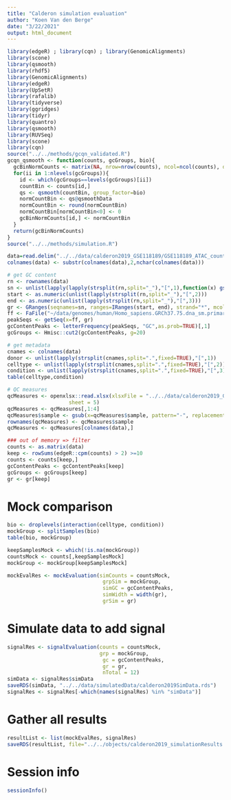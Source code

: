 ```yaml
---
title: "Calderon simulation evaluation"
author: "Koen Van den Berge"
date: "3/22/2021"
output: html_document
---
```


```r
library(edgeR) ; library(cqn) ; library(GenomicAlignments)
library(scone)
library(qsmooth)
library(rhdf5)
library(GenomicAlignments)
library(edgeR)
library(UpSetR)
library(rafalib)
library(tidyverse)
library(ggridges)
library(tidyr)
library(quantro)
library(qsmooth)
library(RUVSeq)
library(scone)
library(cqn)
source("../../methods/gcqn_validated.R")
gcqn_qsmooth <- function(counts, gcGroups, bio){
  gcBinNormCounts <- matrix(NA, nrow=nrow(counts), ncol=ncol(counts), dimnames=list(rownames(counts),colnames(counts)))
  for(ii in 1:nlevels(gcGroups)){
    id <- which(gcGroups==levels(gcGroups)[ii])
    countBin <- counts[id,]
    qs <- qsmooth(countBin, group_factor=bio)
    normCountBin <- qs@qsmoothData
    normCountBin <- round(normCountBin)
    normCountBin[normCountBin<0] <- 0
    gcBinNormCounts[id,] <- normCountBin
  }
  return(gcBinNormCounts)
}
source("../../methods/simulation.R")

data=read.delim("../../data/calderon2019_GSE118189/GSE118189_ATAC_counts.txt.gz")
colnames(data) <- substr(colnames(data),2,nchar(colnames(data)))

# get GC content
rn <- rownames(data)
sn <- unlist(lapply(lapply(strsplit(rn,split="_"),"[",1),function(x) gsub(pattern="chr",x=x,replacement="")))
start <- as.numeric(unlist(lapply(strsplit(rn,split="_"),"[",2)))
end <- as.numeric(unlist(lapply(strsplit(rn,split="_"),"[",3)))
gr <- GRanges(seqnames=sn, ranges=IRanges(start, end), strand="*", mcols=data.frame(peakID=rn))
ff <- FaFile("~/data/genomes/human/Homo_sapiens.GRCh37.75.dna_sm.primary_assembly.fa.gz")
peakSeqs <- getSeq(x=ff, gr)
gcContentPeaks <- letterFrequency(peakSeqs, "GC",as.prob=TRUE)[,1]
gcGroups <- Hmisc::cut2(gcContentPeaks, g=20)

# get metadata
cnames <- colnames(data)
donor <- unlist(lapply(strsplit(cnames,split=".",fixed=TRUE),"[",1))
celltype <- unlist(lapply(strsplit(cnames,split=".",fixed=TRUE),"[",2))
condition <- unlist(lapply(strsplit(cnames,split=".",fixed=TRUE),"[",3))
table(celltype,condition)

# QC measures
qcMeasures <- openxlsx::read.xlsx(xlsxFile = "../../data/calderon2019_GSE118189/Supplementary_tables.xlsx",
                    sheet = 5)
qcMeasures <- qcMeasures[,1:4]
qcMeasures$sample <- gsub(x=qcMeasures$sample, pattern="-", replacement=".", fixed=TRUE)
rownames(qcMeasures) <- qcMeasures$sample
qcMeasures <- qcMeasures[colnames(data),]

### out of memory => filter 
counts <- as.matrix(data)
keep <- rowSums(edgeR::cpm(counts) > 2) >=10
counts <- counts[keep,]
gcContentPeaks <- gcContentPeaks[keep]
gcGroups <- gcGroups[keep]
gr <- gr[keep]

```



# Mock comparison


```r
bio <- droplevels(interaction(celltype, condition))
mockGroup <- splitSamples(bio)
table(bio, mockGroup)

keepSamplesMock <- which(!is.na(mockGroup))
countsMock <- counts[,keepSamplesMock]
mockGroup <- mockGroup[keepSamplesMock]

mockEvalRes <- mockEvaluation(simCounts = countsMock,
                               grpSim = mockGroup,
                               simGC = gcContentPeaks,
                               simWidth = width(gr),
                               grSim = gr)
```




# Simulate data to add signal

```r
signalRes <- signalEvaluation(counts = countsMock,
                              grp = mockGroup,
                               gc = gcContentPeaks,
                               gr = gr,
                               nTotal = 12)
simData <- signalRes$simData
saveRDS(simData, "../../data/simulatedData/calderon2019SimData.rds")
signalRes <- signalRes[-which(names(signalRes) %in% "simData")]
```


# Gather all results

```r
resultList <- list(mockEvalRes, signalRes)
saveRDS(resultList, file="../../objects/calderon2019_simulationResults.rds")
```


# Session info

```r
sessionInfo()
```


